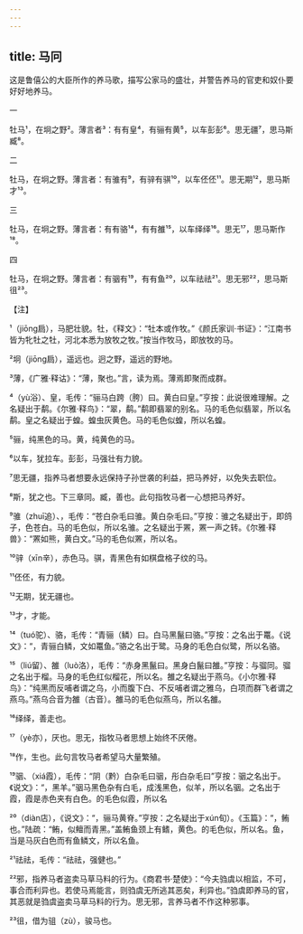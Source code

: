 ```yaml
---
---
---
```

title: 马冋
---




这是鲁僖公的大臣所作的养马歌，描写公家马的盛壮，并警告养马的官吏和奴仆要好好地养马。





一


牡马¹，在坰之野²。薄言者³：有有皇⁴，有骊有黄⁵，以车彭彭⁶。思无疆⁷，思马斯臧⁸。





二


牡马，在坰之野。薄言者：有骓有⁹，有骍有骐¹⁰，以车伾伾¹¹。思无期¹²，思马斯才¹³。





三


牡马，在坰之野。薄言者：有有骆¹⁴，有有雒¹⁵，以车绎绎¹⁶。思无¹⁷，思马斯作¹⁸。





四


牡马，在坰之野。薄言者：有骃有¹⁹，有有鱼²⁰，以车祛祛²¹。思无邪²²，思马斯徂²³。





【注】


¹（jiōng扃），马肥壮貌。牡，《释文》：“牡本或作牧。”《颜氏家训·书证》：“江南书皆为牝牡之牡，河北本悉为放牧之牧。”按当作牧马，即放牧的马。

²坰（jiōng扃），遥远也。迥之野，遥远的野地。

³薄，《广雅·释诂》：“薄，聚也。”言，读为焉。薄焉即聚而成群。

⁴（yù浴）、皇，毛传：“骊马白跨（胯）曰。黄白曰皇。”亨按：此说很难理解。之名疑出于鹬。《尔雅·释鸟》：“翠，鹬。”鹬即翡翠的别名。马的毛色似翡翠，所以名鹬。皇之名疑出于蝗。蝗虫灰黄色。马的毛色似蝗，所以名蝗。

⁵骊，纯黑色的马。黄，纯黄色的马。

⁶以车，犹拉车。彭彭，马强壮有力貌。

⁷思无疆，指养马者想要永远保持子孙世袭的利益，把马养好，以免失去职位。

⁸斯，犹之也。下三章同。臧，善也。此句指牧马者一心想把马养好。

⁹骓（zhuī追）、，毛传：“苍白杂毛曰骓。黄白杂毛曰。”亨按：骓之名疑出于，即鸽子，色苍白。马的毛色似，所以名骓。之名疑出于罴，罴一声之转。《尔雅·释兽》：“罴如熊，黄白文。”马的毛色似罴，所以名。

¹⁰骍（xīn辛），赤色马。骐，青黑色有如棋盘格子纹的马。

¹¹伾伾，有力貌。

¹²无期，犹无疆也。

¹³才，才能。

¹⁴（tuó驼）、骆，毛传：“青骊（鳞）曰。白马黑鬣曰骆。”亨按：之名出于鼍。《说文》：“，青骊白鳞，文如鼍鱼。”骆之名出于鹭。马身的毛色白似鹭，所以名骆。

¹⁵（liú留）、雒（luò洛），毛传：“赤身黑鬣曰。黑身白鬣曰雒。”亨按：与骝同。骝之名出于榴。马身的毛色红似榴花，所以名。雒之名疑出于燕乌。《小尔雅·释鸟》：“纯黑而反哺者谓之乌，小而腹下白、不反哺者谓之雅乌，白项而群飞者谓之燕乌。”燕乌合音为雒（古音）。雒马的毛色似燕乌，所以名雒。

¹⁶绎绎，善走也。

¹⁷（yè亦），厌也。思无，指牧马者思想上始终不厌倦。

¹⁸作，生也。此句言牧马者希望马大量繁殖。

¹⁹骃、（xiá霞），毛传：“阴（黔）白杂毛曰骃，彤白杂毛曰”亨按：骃之名出于。《说文》：“，黑羊。”骃马黑色杂有白毛，成浅黑色，似羊，所以名骃。之名出于霞，霞是赤色夹有白色。的毛色似霞，所以名

²⁰（diàn店），《说文》：“，骊马黄脊。”亨按：之名疑出于xún旬）。《玉篇》：“，鲔也。”陆疏：“鲔，似鳣而青黑。”盖鲔鱼颈上有鳍，黄色。的毛色似，所以名。鱼，当是马灰白色而有鱼鳞文，所以名鱼。

²¹祛祛，毛传：“祛祛，强健也。”

²²邪，指养马者盗卖马草马料的行为。《商君书·楚使》：“今夫驺虞以相监，不可，事合而利异也。若使马焉能言，则驺虞无所逃其恶矣，利异也。”驺虞即养马的官，其恶就是驺虞盗卖马草马料的行为。思无邪，言养马者不作这种邪事。

²³徂，借为驵（zù），骏马也。